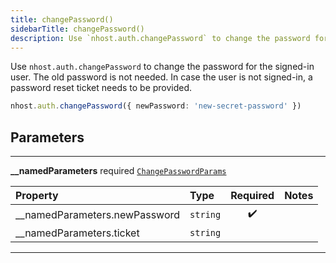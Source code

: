 ```yaml
---
title: changePassword()
sidebarTitle: changePassword()
description: Use `nhost.auth.changePassword` to change the password for the signed-in user. The old password is not needed. In case the user is not signed-in, a password reset ticket needs to be provided.
---
```


Use `nhost.auth.changePassword` to change the password for the signed-in user. The old password is not needed. In case the user is not signed-in, a password reset ticket needs to be provided.

```ts
nhost.auth.changePassword({ newPassword: 'new-secret-password' })
```

## Parameters

---

**<span className="parameter-name">\_\_namedParameters</span>** <span className="optional-status">required</span> [`ChangePasswordParams`](/reference/docgen/javascript/auth/types/change-password-params)

| Property                                                                                                    | Type                | Required | Notes |
| :---------------------------------------------------------------------------------------------------------- | :------------------ | :------: | :---- |
| <span className="parameter-name"><span className="light-grey">\_\_namedParameters.</span>newPassword</span> | <code>string</code> |    ✔️    |       |
| <span className="parameter-name"><span className="light-grey">\_\_namedParameters.</span>ticket</span>      | <code>string</code> |          |       |

---
